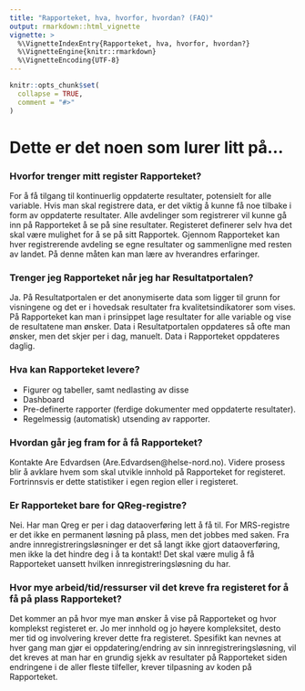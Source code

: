```yaml
---
title: "Rapporteket, hva, hvorfor, hvordan? (FAQ)"
output: rmarkdown::html_vignette
vignette: >
  %\VignetteIndexEntry{Rapporteket, hva, hvorfor, hvordan?}
  %\VignetteEngine{knitr::rmarkdown}
  %\VignetteEncoding{UTF-8}
---
```


```r
knitr::opts_chunk$set(
  collapse = TRUE,
  comment = "#>"
)
```

# Dette er det noen som lurer litt på...

### Hvorfor trenger mitt register Rapporteket?
For å få tilgang til kontinuerlig oppdaterte resultater, potensielt for alle variable.
Hvis man skal registrere data, er det viktig å kunne få noe tilbake i form av oppdaterte resultater. Alle avdelinger som registrerer vil kunne gå inn på Rapporteket å se på sine resultater. Registeret definerer selv hva det skal være mulighet for å se på sitt Rapportek.
Gjennom Rapporteket kan hver registrerende avdeling se egne resultater og sammenligne med resten av landet. På denne måten kan man lære av hverandres erfaringer. 

### Trenger jeg Rapporteket når jeg har Resultatportalen?
Ja. 
På Resultatportalen er det anonymiserte data som ligger til grunn for visningene og det er i hovedsak resultater fra kvalitetsindikatorer som vises. På Rapporteket kan man i prinsippet lage resultater for alle variable og vise de resultatene man ønsker. Data i Resultatportalen oppdateres så ofte man ønsker, men det skjer per i dag, manuelt. Data i Rapporteket oppdateres daglig.

### Hva kan Rapporteket levere?
* Figurer og tabeller, samt nedlasting av disse
* Dashboard
* Pre-definerte rapporter (ferdige dokumenter med oppdaterte resultater).
* Regelmessig (automatisk) utsending av rapporter.


### Hvordan går jeg fram for å få Rapporteket?
Kontakte Are Edvardsen (Are.Edvardsen@helse-nord.no). Videre prosess blir å avklare hvem som skal utvikle innhold på Rapporteket for registeret. Fortrinnsvis er dette statistiker i egen region eller i registeret.


### Er Rapporteket bare for QReg-registre?
Nei.
Har man Qreg er per i dag dataoverføring lett å få til. For MRS-registre er det 
ikke en permanent løsning på plass, men det jobbes med saken. Fra andre innregistreringsløsninger 
er det så langt ikke gjort dataoverføring, men ikke la det hindre deg i å ta kontakt! Det skal være mulig å få Rapporteket uansett hvilken innregistreringsløsning du har.  


### Hvor mye arbeid/tid/ressurser vil det kreve fra registeret for å få på plass Rapporteket?
Det kommer an på hvor mye man ønsker å vise på Rapporteket og hvor komplekst registeret er.
Jo mer innhold og jo høyere kompleksitet, desto mer tid og involvering krever dette fra registeret. 
Spesifikt kan nevnes at hver gang man gjør ei oppdatering/endring av sin innregistreringsløsning, vil det kreves at man har en grundig sjekk av resultater på Rapporteket siden endringene i de aller fleste tilfeller, krever tilpasning av koden på Rapporteket.

